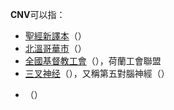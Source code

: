'''CNV'''可以指：
* [[聖經新譯本|聖經新譯本]]（{{lang|en|Chinese New Version}}）
* [[北溫哥華市|北溫哥華市]]（{{lang|en|City of North Vancouver}}）
* [[全國基督教工會|全國基督教工會]]（{{lang|nl|Christelijk Nationaal Vakverbond}}），荷蘭工會聯盟
* [[三叉神经|三叉神经]]（{{lang|en|Trigeminal nerve}}），又稱第五對腦神經（{{lang|en|Cranial nerve V}}）
* {{Tsl|en|Copy_number_variation|拷贝数变异}}（{{lang|en|Copy Number Variation}}）

{{disambig|Cat=三字拉丁字母缩写消歧义}}